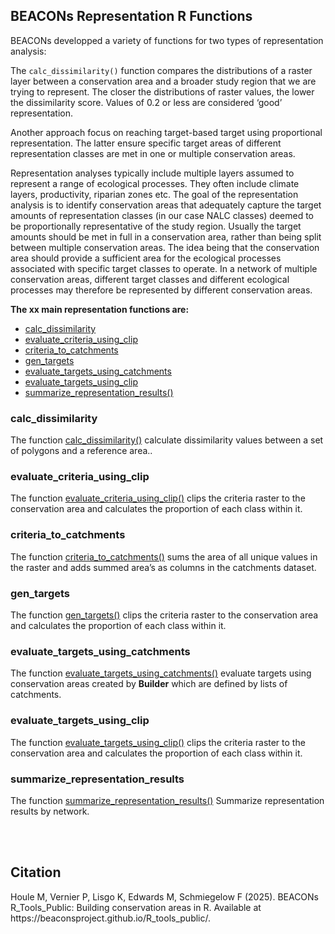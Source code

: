 ## BEACONs Representation R Functions
BEACONs developped a variety of functions for two types of representation analysis: 

The `calc_dissimilarity()` function compares the distributions of a raster layer between a conservation area and a broader study region that we are trying to represent. The closer the distributions of raster values, the lower the dissimilarity score. Values of 0.2 or less are considered 'good' representation. 

Another approach focus on reaching target-based target using proportional representation. The latter ensure specific target areas of different representation classes are met in one or multiple conservation areas.  

Representation analyses typically include multiple layers assumed to represent a range of ecological processes. They often include climate layers, productivity, riparian zones etc. The goal of the representation analysis is to identify conservation areas that adequately capture the target amounts of representation classes (in our case NALC classes) deemed to be proportionally representative of the study region. Usually the target amounts should be met in full in a conservation area, rather than being split between multiple conservation areas. The idea being that the conservation area should provide a sufficient area for the ecological processes associated with specific target classes to operate. In a network of multiple conservation areas, different target classes and different ecological processes may therefore be represented by different conservation areas.


**The xx main representation functions are:**

- [calc_dissimilarity](calc_dissimilarity.qmd)
- [evaluate_criteria_using_clip](evaluate_criteria_using_clip.qmd)
- [criteria_to_catchments](criteria_to_catchments.qmd)
- [gen_targets](gen_targets.qmd)
- [evaluate_targets_using_catchments](evaluate_targets_using_catchments.qmd)
- [evaluate_targets_using_clip](evaluate_targets_using_clip.qmd)
- [summarize_representation_results()](summarize_representation_results.qmd)

### calc_dissimilarity

The function [calc_dissimilarity()](calc_dissimilarity.html) calculate dissimilarity values between a set of polygons and a reference area..


### evaluate_criteria_using_clip

The function [evaluate_criteria_using_clip()](evaluate_criteria_using_clip.html) clips the criteria raster to the conservation area and calculates the proportion of each class within it.

### criteria_to_catchments

The function [criteria_to_catchments()](criteria_to_catchments.html) sums the area of all unique values in the raster and adds summed area's as columns in the catchments dataset.


### gen_targets

The function [gen_targets()](gen_targets.html) clips the criteria raster to the conservation area and calculates the proportion of each class within it.


### evaluate_targets_using_catchments

The function [evaluate_targets_using_catchments()](evaluate_targets_using_catchments.html) evaluate targets using conservation areas created by **Builder** which are defined by lists of catchments. 

### evaluate_targets_using_clip

The function [evaluate_targets_using_clip()](evaluate_targets_using_clip.html) clips the criteria raster to the conservation area and calculates the proportion of each class within it.

### summarize_representation_results

The function [summarize_representation_results()](summarize_representation_results.html) Summarize representation results by network.

<br>
<br>

## Citation
Houle M, Vernier P, Lisgo K, Edwards M, Schmiegelow F (2025). BEACONs R_Tools_Public: Building conservation areas in R. Available at https://beaconsproject.github.io/R_tools_public/.